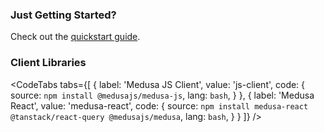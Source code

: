 
### Just Getting Started?

Check out the [quickstart guide](https://docs.medusajs.com/create-medusa-app).

<Space bottom={8} />

### Client Libraries

<CodeTabs 
  tabs={[
    {
      label: 'Medusa JS Client',
      value: 'js-client',
      code: {
        source: `npm install @medusajs/medusa-js`,
        lang: `bash`,
      }
    },
    {
      label: 'Medusa React',
      value: 'medusa-react',
      code: {
        source: `npm install medusa-react @tanstack/react-query @medusajs/medusa`,
        lang: `bash`,
      }
    }
  ]}
/>